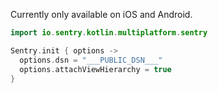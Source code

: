 <Alert>

Currently only available on iOS and Android.

</Alert>


```kotlin
import io.sentry.kotlin.multiplatform.sentry

Sentry.init { options ->
  options.dsn = "___PUBLIC_DSN___"
  options.attachViewHierarchy = true
}
```
